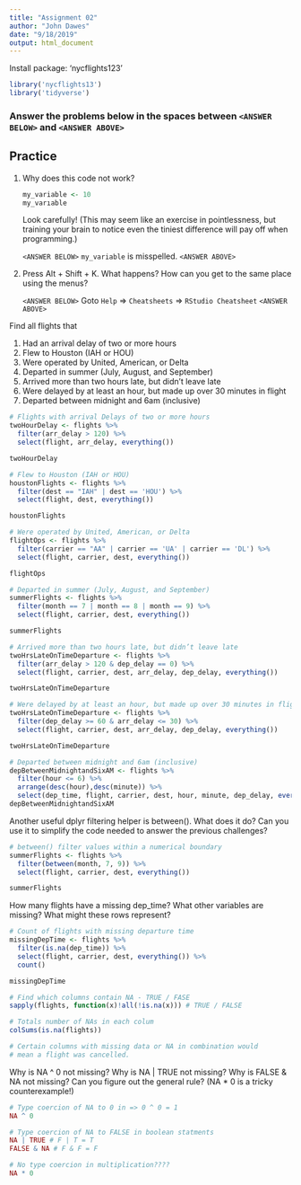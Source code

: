 ```yaml
---
title: "Assignment 02"
author: "John Dawes"
date: "9/18/2019"
output: html_document
---
```


Install package: 'nycflights123'

```r
library('nycflights13')
library('tidyverse')
```


### Answer the problems below in the spaces between `<ANSWER BELOW>` and `<ANSWER ABOVE>`

## Practice

1.  Why does this code not work?

    ```r
    my_variable <- 10
    my_varıable
    ```
    
    Look carefully! (This may seem like an exercise in pointlessness, but
    training your brain to notice even the tiniest difference will pay off
    when programming.)
    
    
    `<ANSWER BELOW>`
    `my_variable` is misspelled.
    `<ANSWER ABOVE>`
    
    
1.  Press Alt + Shift + K. What happens? How can you get to the same place
    using the menus?


    `<ANSWER BELOW>`
    Goto `Help` => `Cheatsheets` => `RStudio Cheatsheet`
    `<ANSWER ABOVE>`



Find all flights that  

  1. Had an arrival delay of two or more hours  
  2. Flew to Houston (IAH or HOU)
  3. Were operated by United, American, or Delta
  4. Departed in summer (July, August, and September)
  5. Arrived more than two hours late, but didn’t leave late
  6. Were delayed by at least an hour, but made up over 30 minutes in flight
  7. Departed between midnight and 6am (inclusive)

```r
# Flights with arrival Delays of two or more hours
twoHourDelay <- flights %>%
  filter(arr_delay > 120) %>%
  select(flight, arr_delay, everything())

twoHourDelay
```

```r
# Flew to Houston (IAH or HOU)
houstonFlights <- flights %>%
  filter(dest == "IAH" | dest == 'HOU') %>% 
  select(flight, dest, everything())

houstonFlights
```

```r
# Were operated by United, American, or Delta
flightOps <- flights %>%
  filter(carrier == "AA" | carrier == 'UA' | carrier == 'DL') %>% 
  select(flight, carrier, dest, everything())

flightOps
```

```r
# Departed in summer (July, August, and September)
summerFlights <- flights %>%
  filter(month == 7 | month == 8 | month == 9) %>% 
  select(flight, carrier, dest, everything())

summerFlights
```

```r
# Arrived more than two hours late, but didn’t leave late
twoHrsLateOnTimeDeparture <- flights %>%
  filter(arr_delay > 120 & dep_delay == 0) %>% 
  select(flight, carrier, dest, arr_delay, dep_delay, everything())

twoHrsLateOnTimeDeparture
```

```r
# Were delayed by at least an hour, but made up over 30 minutes in flight
twoHrsLateOnTimeDeparture <- flights %>%
  filter(dep_delay >= 60 & arr_delay <= 30) %>% 
  select(flight, carrier, dest, arr_delay, dep_delay, everything())

twoHrsLateOnTimeDeparture
```

```r
# Departed between midnight and 6am (inclusive)
depBetweenMidnightandSixAM <- flights %>%
  filter(hour <= 6) %>% 
  arrange(desc(hour),desc(minute)) %>%
  select(dep_time, flight, carrier, dest, hour, minute, dep_delay, everything())
depBetweenMidnightandSixAM
```

Another useful dplyr filtering helper is between(). What does it do? Can you use it to simplify the code needed to answer the previous challenges?
```r
# between() filter values within a numerical boundary
summerFlights <- flights %>%
  filter(between(month, 7, 9)) %>% 
  select(flight, carrier, dest, everything())

summerFlights
```


How many flights have a missing dep_time? What other variables are missing? What might these rows represent?
```r
# Count of flights with missing departure time
missingDepTime <- flights %>%
  filter(is.na(dep_time)) %>% 
  select(flight, carrier, dest, everything()) %>%
  count()

missingDepTime

# Find which columns contain NA - TRUE / FASE
sapply(flights, function(x)!all(!is.na(x))) # TRUE / FALSE

# Totals number of NAs in each colum
colSums(is.na(flights)) 

# Certain columns with missing data or NA in combination would 
# mean a flight was cancelled.
```

Why is NA ^ 0 not missing? Why is NA | TRUE not missing? Why is FALSE & NA not missing? Can you figure out the general rule? (NA * 0 is a tricky counterexample!)
```r
# Type coercion of NA to 0 in => 0 ^ 0 = 1
NA ^ 0

# Type coercion of NA to FALSE in boolean statments
NA | TRUE # F | T = T
FALSE & NA # F & F = F

# No type coercion in multiplication????
NA * 0
```

